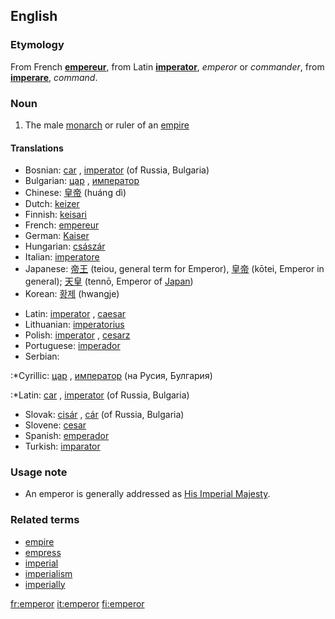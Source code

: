 ==English==

===Etymology===
From French '''[[empereur]]''', from Latin '''[[imperator]]''', ''emperor'' or ''commander'', from '''[[imperare]]''', ''command''.

===Noun===
{{en-noun-reg}}

#The male [[monarch]] or ruler of an [[empire]]

====Translations====
{{top}}
*Bosnian: [[car]] {{m}}, [[imperator]] {{m}} (of Russia, Bulgaria)
*Bulgarian: [[цар]] {{m}}, [[император]] {{m}}
*Chinese: [[皇帝]] (huáng dì)
*Dutch: [[keizer]] {{m}}
*Finnish: [[keisari]]
*French: [[empereur]] {{m}}
*German: [[Kaiser]] {{m}}
*Hungarian: [[császár]]
*Italian: [[imperatore]] {{m}}
*Japanese: [[帝王]] (teiou, general term for Emperor), [[皇帝]] (kōtei, Emperor in general); [[天皇]] (tennō, Emperor of [[Japan]])
*Korean: [[황제]] (hwangje)
{{mid}}
*Latin: [[imperator]] {{m}}, [[caesar]] {{m}}
*Lithuanian: [[imperatorius]] {{m}}
*Polish: [[imperator]] {{m}}, [[cesarz]] {{m}}
*Portuguese: [[imperador]] {{m}}
*Serbian:
:*Cyrillic: [[цар]] {{m}}, [[император]] {{m}} (на Русия, Булгария)
:*Latin: [[car]] {{m}}, [[imperator]] {{m}} (of Russia, Bulgaria)
*Slovak: [[cisár]] {{m}}, [[cár]] {{m}} (of Russia, Bulgaria)
*Slovene: [[cesar]] {{m}}
*Spanish: [[emperador]] {{m}}
*Turkish: [[imparator]]
{{bottom}}

===Usage note===
*An emperor is generally addressed as [[His Imperial Majesty]].

===Related terms===
*[[empire]]
*[[empress]]
*[[imperial]]
*[[imperialism]]
*[[imperially]]

[[fr:emperor]]
[[it:emperor]]
[[fi:emperor]]